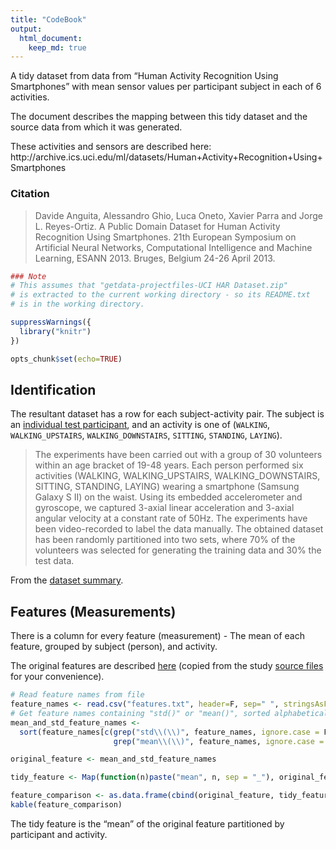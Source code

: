 ```yaml
---
title: "CodeBook"
output:
  html_document:
    keep_md: true
---
```


A tidy dataset from data from "Human Activity Recognition Using Smartphones"
with mean sensor values per participant subject in each of 6 activities.

The document describes the mapping between this tidy dataset and the source data from which it was generated.

These activities and sensors are described here:
http://archive.ics.uci.edu/ml/datasets/Human+Activity+Recognition+Using+Smartphones

### Citation
> Davide Anguita, Alessandro Ghio, Luca Oneto, Xavier Parra and Jorge L. Reyes-Ortiz. A Public Domain Dataset for Human Activity Recognition Using Smartphones. 21th European Symposium on Artificial Neural Networks, Computational Intelligence and Machine Learning, ESANN 2013. Bruges, Belgium 24-26 April 2013.


```r
### Note
# This assumes that "getdata-projectfiles-UCI HAR Dataset.zip" 
# is extracted to the current working directory - so its README.txt
# is in the working directory.

suppressWarnings({
  library("knitr")
})

opts_chunk$set(echo=TRUE)
```

## Identification

The resultant dataset has a row for each subject-activity pair.  The subject is an [individual test participant](http://archive.ics.uci.edu/ml/datasets/Human+Activity+Recognition+Using+Smartphones), and an activity is one of (`WALKING`, `WALKING_UPSTAIRS`, `WALKING_DOWNSTAIRS`, `SITTING`, `STANDING`, `LAYING`).

> The experiments have been carried out with a group of 30 volunteers within an age bracket of 19-48 years. Each person performed six activities (WALKING, WALKING_UPSTAIRS, WALKING_DOWNSTAIRS, SITTING, STANDING, LAYING) wearing a smartphone (Samsung Galaxy S II) on the waist. Using its embedded accelerometer and gyroscope, we captured 3-axial linear acceleration and 3-axial angular velocity at a constant rate of 50Hz. The experiments have been video-recorded to label the data manually. The obtained dataset has been randomly partitioned into two sets, where 70% of the volunteers was selected for generating the training data and 30% the test data. 

From the [dataset summary](http://archive.ics.uci.edu/ml/datasets/Human+Activity+Recognition+Using+Smartphones).

## Features (Measurements)

There is a column for every feature (measurement) - The mean of each feature, grouped by subject (person), and activity.

The original features are described [here](README.txt) (copied from the study [source files](http://archive.ics.uci.edu/ml/machine-learning-databases/00240/) for your convenience).

```r
# Read feature names from file
feature_names <- read.csv("features.txt", header=F, sep=" ", stringsAsFactors=F)[,2]
# Get feature names containing "std()" or "mean()", sorted alphabetically
mean_and_std_feature_names <-
  sort(feature_names[c(grep("std\\(\\)", feature_names, ignore.case = F),
                       grep("mean\\(\\)", feature_names, ignore.case = F))])

original_feature <- mean_and_std_feature_names

tidy_feature <- Map(function(n)paste("mean", n, sep = "_"), original_feature)

feature_comparison <- as.data.frame(cbind(original_feature, tidy_feature), row.names = FALSE)
kable(feature_comparison)
```

The tidy feature is the "mean" of the original feature partitioned by participant and activity.